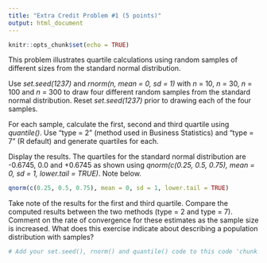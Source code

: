 ```yaml
---
title: "Extra Credit Problem #1 (5 points)"
output: html_document
---
```


```r
knitr::opts_chunk$set(echo = TRUE)
```

This problem illustrates quartile calculations using random samples of different sizes from the standard normal distribution.

Use *set.seed(1237)* and *rnorm(n, mean = 0, sd = 1)* with *n* = 10, *n* = 30, *n* = 100 and *n* = 300 to draw four different random samples from the standard normal distribution. Reset *set.seed(1237)* prior to drawing each of the four samples.

For each sample, calculate the first, second and third quartile using *quantile()*. Use "type = 2" (method used in Business Statistics) and "type = 7" (R default) and generate quartiles for each.

Display the results. The quartiles for the standard normal distribution are -0.6745, 0.0 and +0.6745 as shown using *qnorm(c(0.25, 0.5, 0.75), mean = 0, sd = 1, lower.tail = TRUE)*.  Note below.

```r

qnorm(c(0.25, 0.5, 0.75), mean = 0, sd = 1, lower.tail = TRUE)

```

Take note of the results for the first and third quartile. Compare the computed results between the two methods (type = 2 and type = 7). Comment on the rate of convergence for these estimates as the sample size is increased. What does this exercise indicate about describing a population distribution with samples?

```r
# Add your set.seed(), rnorm() and quantile() code to this code 'chunk':


```


